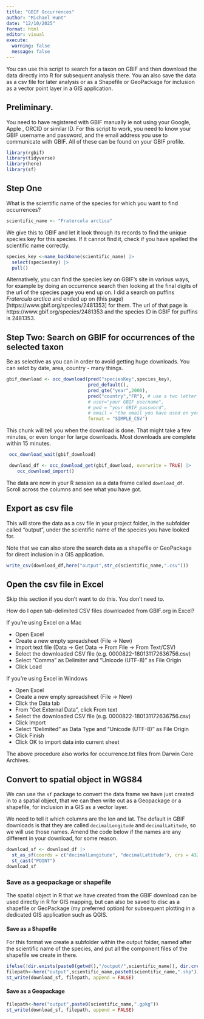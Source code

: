 ```yaml
---
title: "GBIF Occurrences"
author: "Michael Hunt"
date: "12/10/2025"
format: html
editor: visual
execute: 
  warning: false
  message: false
---
```


You can use this script to search for a taxon on GBIF and then download the data directly into R for subsequent analysis there. You an also save the data as a csv file for later analysis or as a Shapefile or GeoPackage for inclusion as a vector point layer in a GIS application.

## Preliminary.

You need to have registered with GBIF manually ie not using your Google, Apple , ORCID or similar ID. For this script to work, you need to know your GBIF username and password, and the email address you use to communicate with GBIF. All of these can be found on your GBIF profile.

```r
library(rgbif)
library(tidyverse)
library(here)
library(sf)
```

## Step One
What is the scientific name of the species for which you want to find occurrences?

```r
scientific_name <- "Fratercula arctica"
```

We give this to GBIF and let it look through its records to find the unique species key for this species. If it cannot find it, check if you have spelled the scientific name correctly.

```r
species_key <-name_backbone(scientific_name) |>
  select(speciesKey) |>
  pull()
```

Alternatively, you can find the species key on GBIF's site in various ways, for example by doing an occurrence search then looking at the final digits of the url of the species page you end up on. I did a search on puffins *Fratercula arctica* and ended up on (this page)[https://www.gbif.org/species/2481353] for them. The url of that page is https://www.gbif.org/species/2481353 and the species ID in GBIF for puffins is 2481353.

## Step Two: Search on GBIF for occurrences of the selected taxon

Be as selective as you can in order to avoid getting  huge downloads. You can selct by date, area, country - many things.

```r
gbif_download <- occ_download(pred("speciesKey",species_key),
                              pred_default(),
                              pred_gte("year",2000),
                              pred("country","FR"), # use a two letter country ID
                              # user="your GBIF username",
                              # pwd = "your GBIF password",
                              # email = "the email you have used on your GBIF profile",
                              format = "SIMPLE_CSV")
```

This chunk will tell you when the download is done. That might take a few minutes, or even longer for large downloads. Most downloads are complete within 15 minutes.

```r
 occ_download_wait(gbif_download)
```


```r
 download_df <- occ_download_get(gbif_download, overwrite = TRUE) |>
    occ_download_import()
```
The data are now in your R session as a data frame called `download_df`. Scroll across the columns and see what you have got.

## Export as csv file

This will store the data as a csv file in your project folder, in the subfolder called "output",  under the scientific name of the species you have looked for.

Note that we can also store the search data as a shapefile or GeoPackage for direct inclusion in a GIS application.

```r
write_csv(download_df,here("output",str_c(scientific_name,".csv")))
```



## Open the csv file in Excel

Skip this section if you don't want to do this. You don't need to.

How do I open tab-delimited CSV files downloaded from GBIF.org in Excel?

If you're using Excel on a Mac

* Open Excel
* Create a new empty spreadsheet (File → New)
* Import text file (Data → Get Data → From File → From Text/CSV)
* Select the downloaded CSV file (e.g. 0000822-180131172636756.csv)
* Select "Comma" as Delimiter and "Unicode (UTF-8)" as File Origin
* Click Load

If you're using Excel in Windows

* Open Excel
* Create a new empty spreadsheet (File → New)
* Click the Data tab
* From "Get External Data", click From text
* Select the downloaded CSV file (e.g. 0000822-180131172636756.csv)
* Click Import
* Select "Delimited" as Data Type and "Unicode (UTF-8)" as File Origin
* Click Finish
* Click OK to import data into current sheet

The above procedure also works for occurrence.txt files from Darwin Core Archives.


## Convert to spatial object in WGS84

We can use the `sf` package to convert the data frame we have just created in to a spatial object, that we can then write out as a Geopackage or a shapefile, for inclusion in a GIS as a vector layer.

We need to tell it which columns are the lon and lat. The default in GBIF downloads is that they are called `decimalLongitude` and `decimalLatitude`, so we will use those names. Amend the code below if the names are any different in your download, for some reason.

```r
download_sf <- download_df |>
  st_as_sf(coords = c("decimalLongitude", "decimalLatitude"), crs = 4326) |>
  st_cast("POINT")
download_sf
```
### Save as a geopackage or shapefile

The spatial object in R that we have created from the GBIF download can be used directly in R for GIS mapping, but can also be saved to disc as a shapefile or GeoPackage (my preferred option) for subsequent plotting in a dedicated GIS application such as QGIS.

#### Save as a Shapefile 

For this format we create a subfolder within the output folder, named after the scientific name of the species, and put all the component files of the shapefile we create in there.

```r
ifelse(!dir.exists(paste0(getwd(),"/output/",scientific_name)), dir.create(paste0(getwd(),"/output/",scientific_name)),"Folder exists already")
filepath<-here("output",scientific_name,paste0(scientific_name,".shp")) 
st_write(download_sf, filepath, append = FALSE)
```

#### Save as a Geopackage

```r
filepath<-here("output",paste0(scientific_name,".gpkg"))
st_write(download_sf, filepath, append = FALSE)
```



